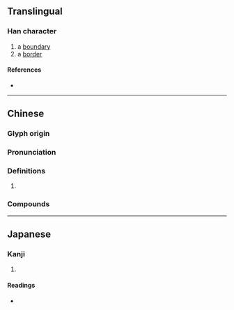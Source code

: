 {{character info}}
==Translingual==

===Han character===
{{Han char|rn=32|rad=土|as=09|sn=12|four=46127|canj=GRRS|ids=⿰土咢}}

# a [[boundary]]
# a [[border]]

====References====
* {{Han ref|kx=0233.320|dkj=05271|dj=0471.060|hdz=10463.100|uh=582E|ud=22574|bh=D8AE|bd=55470}}

----

==Chinese==
{{zh-forms}}

===Glyph origin===
{{Han etym}}

===Pronunciation===
{{zh-pron
|m=è
|c=ngok6
|mc=y
|oc=y
|cat=
}}

===Definitions===
{{zh-hanzi}}

# {{rfdef|zh}}

===Compounds===
{{zh-der|垠堮}}

----

==Japanese==

===Kanji===
{{ja-kanji|grade=|rs=土09}}

# {{rfdef|ja|sort=土09}}

====Readings====
* {{ja-readings|on=[[がく]] (gaku)|kun=[[きし]] (kishi)}}